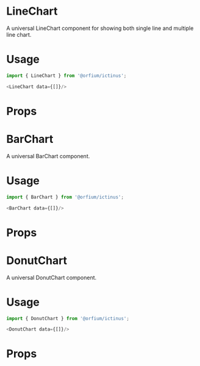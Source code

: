 
<Meta title="Design System/Chart"/>

# LineChart

A universal LineChart component for showing both single line and multiple line chart.

# Usage

```js
import { LineChart } from '@orfium/ictinus';

<LineChart data={[]}/>
```

# Props

<Props of={LineChart} />

<Preview>
  <Story name="LineChart" parameters={{ decorators: [withKnobs] }}>
    <LineChart
      data={initData}
      labelX={text('labelX', 'Dates')}
      labelY={text('labelY', 'Values')}
      showLegend={boolean('show legend', true)}
      color={color}
    />
  </Story>
</Preview>


# BarChart

A universal BarChart component.

# Usage

```js
import { BarChart } from '@orfium/ictinus';

<BarChart data={[]}/>
```

# Props

<Props of={BarChart}/>

<Preview>
  <Story name="BarChart" parameters={{ decorators: [withKnobs] }}>
    <BarChartShowCase/>
  </Story>
</Preview>


# DonutChart

A universal DonutChart component.

# Usage

```js
import { DonutChart } from '@orfium/ictinus';

<DonutChart data={[]}/>
```

# Props

<Props of={DonutChart}/>

<Preview>
  <Story name="DonutChart" parameters={{ decorators: [withKnobs] }}>
    <DonutChartShowCase 
      chartValue={text('chartValue', 'value')}
      chartUnits={text('chartUnits', 'units')}/>
  </Story>
</Preview>

